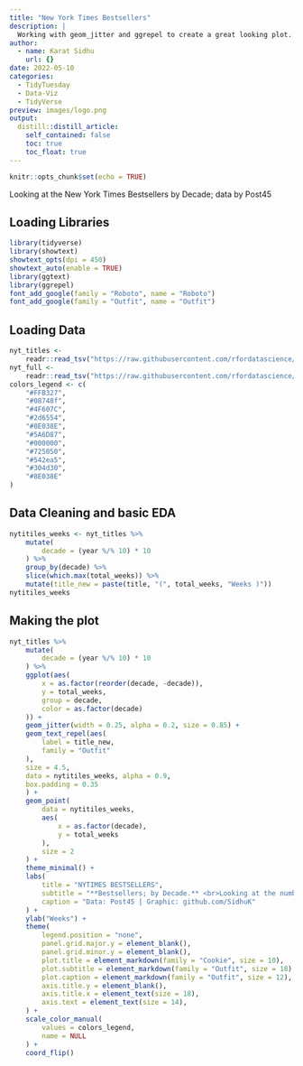 ```yaml
---
title: "New York Times Bestsellers"
description: |
  Working with geom_jitter and ggrepel to create a great looking plot.
author:
  - name: Karat Sidhu
    url: {}
date: 2022-05-10
categories:
  - TidyTuesday
  - Data-Viz
  - TidyVerse
preview: images/logo.png
output:
  distill::distill_article:
    self_contained: false
    toc: true
    toc_float: true
---
```



```r
knitr::opts_chunk$set(echo = TRUE)
```

Looking at the New York Times Bestsellers by Decade; data by Post45

## Loading Libraries

```r

library(tidyverse)
library(showtext)
showtext_opts(dpi = 450)
showtext_auto(enable = TRUE)
library(ggtext)
library(ggrepel)
font_add_google(family = "Roboto", name = "Roboto")
font_add_google(family = "Outfit", name = "Outfit")

```

## Loading Data

```r

nyt_titles <-
    readr::read_tsv("https://raw.githubusercontent.com/rfordatascience/tidytuesday/master/data/2022/2022-05-10/nyt_titles.tsv")
nyt_full <-
    readr::read_tsv("https://raw.githubusercontent.com/rfordatascience/tidytuesday/master/data/2022/2022-05-10/nyt_full.tsv")
colors_legend <- c(
    "#FFB327",
    "#08748f",
    "#4F607C",
    "#2d6554",
    "#8E038E",
    "#5A6D87",
    "#000000",
    "#725050",
    "#542ea5",
    "#304d30",
    "#8E038E"
)

```


## Data Cleaning and basic EDA

```r
nytitiles_weeks <- nyt_titles %>%
    mutate(
        decade = (year %/% 10) * 10
    ) %>%
    group_by(decade) %>%
    slice(which.max(total_weeks)) %>%
    mutate(title_new = paste(title, "(", total_weeks, "Weeks )"))
nytitiles_weeks


```

## Making the plot

```r

nyt_titles %>%
    mutate(
        decade = (year %/% 10) * 10
    ) %>%
    ggplot(aes(
        x = as.factor(reorder(decade, -decade)),
        y = total_weeks,
        group = decade,
        color = as.factor(decade)
    )) +
    geom_jitter(width = 0.25, alpha = 0.2, size = 0.85) +
    geom_text_repel(aes(
        label = title_new,
        family = "Outfit"
    ),
    size = 4.5,
    data = nytitiles_weeks, alpha = 0.9,
    box.padding = 0.35
    ) +
    geom_point(
        data = nytitiles_weeks,
        aes(
            x = as.factor(decade),
            y = total_weeks
        ),
        size = 2
    ) +
    theme_minimal() +
    labs(
        title = "NYTIMES BESTSELLERS",
        subtitle = "**Bestsellers; by Decade.** <br>Looking at the number of weeks each book stayed on the NYTimes bestsellers<br> list every decade. Most popular bestselling book with the most weeks on the <br> list is labelled for each decade.",
        caption = "Data: Post45 | Graphic: github.com/SidhuK"
    ) +
    ylab("Weeks") +
    theme(
        legend.position = "none",
        panel.grid.major.y = element_blank(),
        panel.grid.minor.y = element_blank(),
        plot.title = element_markdown(family = "Cookie", size = 10),
        plot.subtitle = element_markdown(family = "Outfit", size = 18),
        plot.caption = element_markdown(family = "Outfit", size = 12),
        axis.title.y = element_blank(),
        axis.title.x = element_text(size = 18),
        axis.text = element_text(size = 14),
    ) +
    scale_color_manual(
        values = colors_legend,
        name = NULL
    ) +
    coord_flip()

```



